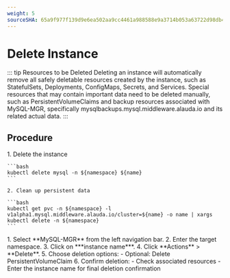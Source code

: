 ```yaml
---
weight: 5
sourceSHA: 65a9f977f139d9e6ea502aa9cc4461a988588e9a3714b053a63722d98db44e49
---
```


# Delete Instance

::: tip Resources to be Deleted
Deleting an instance will automatically remove all safely deletable resources created by the instance, such as StatefulSets, Deployments, ConfigMaps, Secrets, and Services. Special resources that may contain important data need to be deleted manually, such as PersistentVolumeClaims and backup resources associated with MySQL-MGR, specifically mysqlbackups.mysql.middleware.alauda.io and its related actual data.
:::

## Procedure

<Tabs>
  <Tab label="CLI">
    1. Delete the instance

    ```bash
    kubectl delete mysql -n ${namespace} ${name}
    ```

    2. Clean up persistent data

    ```bash
    kubectl get pvc -n ${namespace} -l v1alpha1.mysql.middleware.alauda.io/cluster=${name} -o name | xargs kubectl delete -n ${namespace}
    ```
  </Tab>

  <Tab label="Web Console">
    1. Select **MySQL-MGR** from the left navigation bar.
    2. Enter the target namespace.
    3. Click on ***instance name***.
    4. Click **Actions** > **Delete**.
    5. Choose deletion options:
       - Optional: Delete PersistentVolumeClaim
    6. Confirm deletion:
       - Check associated resources
       - Enter the instance name for final deletion confirmation
  </Tab>
</Tabs>
